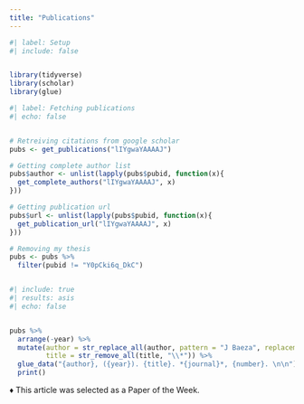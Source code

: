 ```yaml
---
title: "Publications"
---
```


```r
#| label: Setup
#| include: false


library(tidyverse)
library(scholar)
library(glue)

```

```r
#| label: Fetching publications
#| echo: false


# Retreiving citations from google scholar
pubs <- get_publications("lIYgwaYAAAAJ")

# Getting complete author list
pubs$author <- unlist(lapply(pubs$pubid, function(x){
  get_complete_authors("lIYgwaYAAAAJ", x)
}))

# Getting publication url
pubs$url <- unlist(lapply(pubs$pubid, function(x){
  get_publication_url("lIYgwaYAAAAJ", x)
}))

# Removing my thesis
pubs <- pubs %>% 
  filter(pubid != "Y0pCki6q_DkC")



```

```r
#| include: true
#| results: asis
#| echo: false


pubs %>%
  arrange(-year) %>% 
  mutate(author = str_replace_all(author, pattern = "J Baeza", replacement = "**J Baeza**"),
         title = str_remove_all(title, "\\*")) %>% 
  glue_data("{author}, ({year}). {title}. *{journal}*, {number}. \n\n") %>%
  print()


```


♦ This article was selected as a Paper of the Week.
